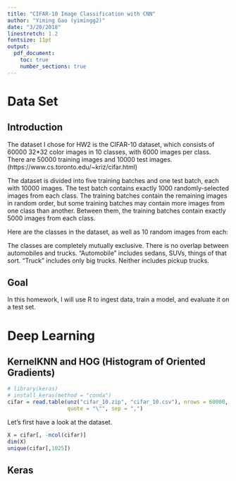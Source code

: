 ```yaml
---
title: "CIFAR-10 Image Classification with CNN"
author: "Yiming Gao (yimingg2)"
date: "3/20/2018"
linestretch: 1.2
fontsize: 11pt
output:
  pdf_document: 
    toc: true
    number_sections: true
---
```

\newpage
# Data Set
## Introduction
The dataset I chose for HW2 is the CIFAR-10 dataset, which consists of 60000 32*32 color images in 10 classes, with 6000 images per class. There are 50000 training images and 10000 test images. (https://www.cs.toronto.edu/~kriz/cifar.html)

The dataset is divided into five training batches and one test batch, each with 10000 images. The test batch contains exactly 1000 randomly-selected images from each class. The training batches contain the remaining images in random order, but some training batches may contain more images from one class than another. Between them, the training batches contain exactly 5000 images from each class. 

Here are the classes in the dataset, as well as 10 random images from each:

\begin{center}
\includegraphics[width=12cm]{p1.PNG}
\end{center}

The classes are completely mutually exclusive. There is no overlap between automobiles and trucks. "Automobile" includes sedans, SUVs, things of that sort. "Truck" includes only big trucks. Neither includes pickup trucks.

## Goal
In this homework, I will use R to ingest data, train a model, and evaluate it on a test set. 

# Deep Learning
## KernelKNN and HOG (Histogram of Oriented Gradients)

```r
# library(keras)
# install_keras(method = "conda")
cifar = read.table(unz("cifar_10.zip", "cifar_10.csv"), nrows = 60000, header = T, 
                   quote = "\"", sep = ",")
```

Let's first have a look at the dataset.

```r
X = cifar[, -ncol(cifar)]
dim(X)
unique(cifar[,1025])
```

## Keras
